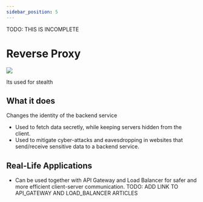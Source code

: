 ```yaml
---
sidebar_position: 5
---
```


TODO: THIS IS INCOMPLETE

# Reverse Proxy

<img src="reverse-proxy.drawio.svg" />

Its used for stealth

## What it does

Changes the identity of the backend service

- Used to fetch data secretly, while keeping servers hidden from the client.
- Used to mitigate cyber-attacks and eavesdropping in websites that
  send/receive sensitive data to a backend service.

## Real-Life Applications

- Can be used together with API Gateway and Load Balancer for safer and more
  efficient client-server communication. TODO: ADD LINK TO API_GATEWAY AND LOAD_BALANCER ARTICLES
